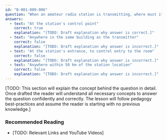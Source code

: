 ```yaml
---
id: "B-001-009-006"
question: "When an amateur radio station is transmitting, where must its control operator be?"
answers:
  - text: "At the station's control point"
    correct: true
    explanation: "[TODO: Draft explanation why answer is correct.]"
  - text: "Anywhere in the same building as the transmitter"
    correct: false
    explanation: "[TODO: Draft explanation why answer is incorrect.]"
  - text: "At the station's entrance, to control entry to the room"
    correct: false
    explanation: "[TODO: Draft explanation why answer is incorrect.]"
  - text: "Anywhere within 50 km of the station location"
    correct: false
    explanation: "[TODO: Draft explanation why answer is incorrect.]"
---
```


[TODO: This section will explain the concept behind the question in detail. Once drafted the reader will understand all necessary concepts to answer the question confidently and correctly. The lesson will follow pedagogy best-practices and assume the reader is starting with no previous knowledge.]

### Recommended Reading

- [TODO: Relevant Links and YouTube Videos]
